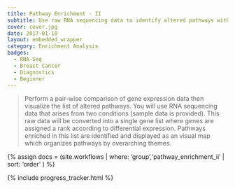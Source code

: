 ```yaml
---
title: Pathway Enrichment - II
subtitle: Use raw RNA sequencing data to identify altered pathways with Gene Set Enrichment Analysis and visualize them with an Enrichment Map.
cover: cover.jpg
date: 2017-01-10
layout: embedded_wrapper
category: Enrichment Analysis
badges:
  - RNA-Seq
  - Breast Cancer
  - Diagnostics
  - Beginner
---
```


> Perform a pair-wise comparison of gene expression data then visualize the list of altered pathways. You will use RNA sequencing data that arises from two conditions (sample data is provided). This raw data will be converted into a single gene list where genes are assigned a rank according to differential expression. Pathways enriched in this list are identified and displayed as an visual map which organizes pathways by overarching themes.

{% assign docs = (site.workflows | where: 'group','pathway_enrichment_ii' | sort: 'order' ) %}


<div class="progress-tracker-wrapper">
  {% include progress_tracker.html %}
  <div id="progress-tracker-content"></div>
</div>
